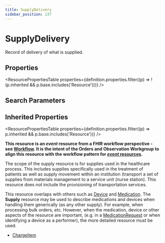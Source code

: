 ```yaml
---
title: SupplyDelivery
sidebar_position: 137
---
```



# SupplyDelivery

Record of delivery of what is supplied.

<Tabs queryString="section">
  <TabItem value="schema" label="Schema" default>

## Properties

<ResourcePropertiesTable
  properties={definition.properties.filter((p) => !(p.inherited && p.base.includes('Resource')))}
/>

## Search Parameters

<SearchParamsTable searchParams={definition.searchParameters} />

## Inherited Properties

<ResourcePropertiesTable properties={definition.properties.filter((p) => p.inherited && p.base.includes('Resource'))} />

  </TabItem>
  <TabItem value="usage" label="Usage">
<div> <a name="scope"></a> <p><strong>This resource is an <em>event</em> resource from a FHIR workflow perspective - see <a href="https://www.hl7.org/fhir/workflow.html">Workflow</a>.   It is the intent of the Orders and <Link to="/docs/api/fhir/resources/observation">Observation</Link> Workgroup to align this resource with  the workflow pattern for <a href="https://www.hl7.org/fhir/workflow.html#event"><em>event</em> resources</a>.</strong></p> <p> The scope of the supply resource is for supplies used in the healthcare process.  This includes supplies specifically used in the treatment of patients as well as supply movement within an institution (transport a set of supplies from  materials management to a service unit (nurse station).  This resource does not include the provisioning of transportation services. </p> </div>
  </TabItem>
  <TabItem value="relationships" label="Relationships">
<div> <a name="bnr"></a> <p> This resource overlaps with others such as <a href="/docs/api/fhir/resources/device">Device</a> and <a href="/docs/api/fhir/resources/medication">Medication</a>. The <b>Supply</b> resource may be used to describe medications and devices when handling them generically (as any other supply).  For example, when processing bulk orders, etc.  However, when the medication, device or other aspects of the resource are important, (e.g. in a <a href="/docs/api/fhir/resources/medicationrequest">MedicationRequest</a> or when identifying a device as a performer), the more detailed resource must be used. </p> </div>
  </TabItem>

  <TabItem value="referencedBy" label="Referenced By">
<ul><li><a href="/docs/api/fhir/resources/chargeitem">ChargeItem</a></li></ul>
  </TabItem>
</Tabs>
